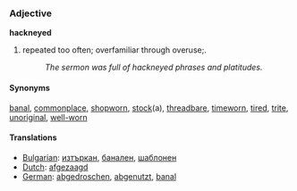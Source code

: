 ===Adjective===
'''hackneyed'''

#repeated too often; overfamiliar through overuse;.
#:''The sermon was full of hackneyed phrases and platitudes.''

====Synonyms====
[[banal]], [[commonplace]], [[shopworn]], [[stock]](a), [[threadbare]], [[timeworn]], [[tired]], [[trite]], [[unoriginal]], [[well-worn]]

====Translations====
*[[Bulgarian]]: [[изтъркан]], [[банален]], [[шаблонен]]
*[[Dutch]]: [[afgezaagd]]
*[[German]]: [[abgedroschen]], [[abgenutzt]], [[banal]]